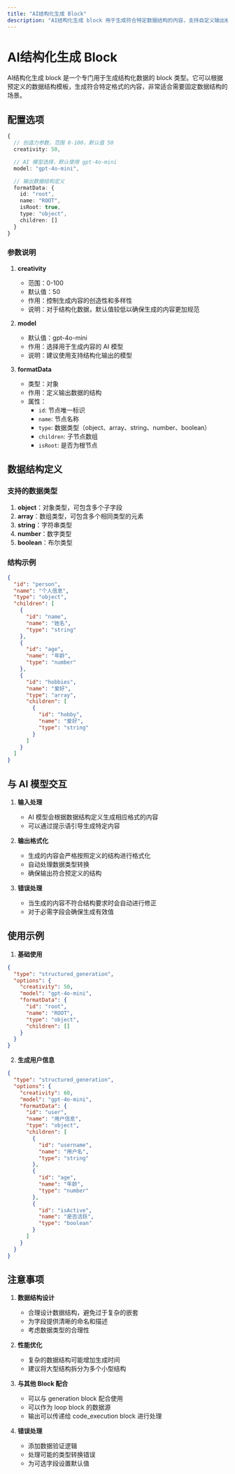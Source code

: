 ```yaml
---
title: "AI结构化生成 Block"
description: "AI结构化生成 block 用于生成符合特定数据结构的内容，支持自定义输出格式和数据类型。"
---
```


# AI结构化生成 Block

AI结构化生成 block 是一个专门用于生成结构化数据的 block 类型。它可以根据预定义的数据结构模板，生成符合特定格式的内容，非常适合需要固定数据结构的场景。

## 配置选项

```typescript
{
  // 创造力参数，范围 0-100，默认值 50
  creativity: 50,

  // AI 模型选择，默认使用 gpt-4o-mini
  model: "gpt-4o-mini",

  // 输出数据结构定义
  formatData: {
    id: "root",
    name: "ROOT",
    isRoot: true,
    type: "object",
    children: []
  }
}
```

### 参数说明

1. **creativity**
   - 范围：0-100
   - 默认值：50
   - 作用：控制生成内容的创造性和多样性
   - 说明：对于结构化数据，默认值较低以确保生成的内容更加规范

2. **model**
   - 默认值：gpt-4o-mini
   - 作用：选择用于生成内容的 AI 模型
   - 说明：建议使用支持结构化输出的模型

3. **formatData**
   - 类型：对象
   - 作用：定义输出数据的结构
   - 属性：
     - `id`: 节点唯一标识
     - `name`: 节点名称
     - `type`: 数据类型（object、array、string、number、boolean）
     - `children`: 子节点数组
     - `isRoot`: 是否为根节点

## 数据结构定义

### 支持的数据类型
1. **object**：对象类型，可包含多个子字段
2. **array**：数组类型，可包含多个相同类型的元素
3. **string**：字符串类型
4. **number**：数字类型
5. **boolean**：布尔类型

### 结构示例
```json
{
  "id": "person",
  "name": "个人信息",
  "type": "object",
  "children": [
    {
      "id": "name",
      "name": "姓名",
      "type": "string"
    },
    {
      "id": "age",
      "name": "年龄",
      "type": "number"
    },
    {
      "id": "hobbies",
      "name": "爱好",
      "type": "array",
      "children": [
        {
          "id": "hobby",
          "name": "爱好",
          "type": "string"
        }
      ]
    }
  ]
}
```

## 与 AI 模型交互

1. **输入处理**
   - AI 模型会根据数据结构定义生成相应格式的内容
   - 可以通过提示语引导生成特定内容

2. **输出格式化**
   - 生成的内容会严格按照定义的结构进行格式化
   - 自动处理数据类型转换
   - 确保输出符合预定义的结构

3. **错误处理**
   - 当生成的内容不符合结构要求时会自动进行修正
   - 对于必需字段会确保生成有效值

## 使用示例

1. **基础使用**
```json
{
  "type": "structured_generation",
  "options": {
    "creativity": 50,
    "model": "gpt-4o-mini",
    "formatData": {
      "id": "root",
      "name": "ROOT",
      "type": "object",
      "children": []
    }
  }
}
```

2. **生成用户信息**
```json
{
  "type": "structured_generation",
  "options": {
    "creativity": 60,
    "model": "gpt-4o-mini",
    "formatData": {
      "id": "user",
      "name": "用户信息",
      "type": "object",
      "children": [
        {
          "id": "username",
          "name": "用户名",
          "type": "string"
        },
        {
          "id": "age",
          "name": "年龄",
          "type": "number"
        },
        {
          "id": "isActive",
          "name": "是否活跃",
          "type": "boolean"
        }
      ]
    }
  }
}
```

## 注意事项

1. **数据结构设计**
   - 合理设计数据结构，避免过于复杂的嵌套
   - 为字段提供清晰的命名和描述
   - 考虑数据类型的合理性

2. **性能优化**
   - 复杂的数据结构可能增加生成时间
   - 建议将大型结构拆分为多个小型结构

3. **与其他 Block 配合**
   - 可以与 generation block 配合使用
   - 可以作为 loop block 的数据源
   - 输出可以传递给 code_execution block 进行处理

4. **错误处理**
   - 添加数据验证逻辑
   - 处理可能的类型转换错误
   - 为可选字段设置默认值
